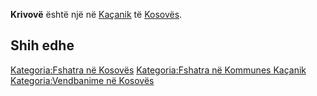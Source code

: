 {{Fshat në 
 | Emri                = Krivovë
 | EmriAlt                = 
 | NAME_SHORT_FORM=      
 | NAME_GENERIC=      
 | NAME_SORT_NAME_RO=      KRIVOVE
 | FULL_NAME_RO = Krivovë
 | FULL_NAME_ND_RO=Krivove
 | SORT_NAME_RG=KRIVOVE
 | FULL_NAME_RG=Krivovë
 | FULL_NAME_ND_RG=Krivove
 | SRP_NAME_SHORT_FORM=      
 | SRP_NAME_GENERIC=      
 | SRP_NAME_SORT_NAME_RO=      
 | SRP_FULL_NAME_RO = 
 | SRP_FULL_NAME_ND_RO=
 | SRP_SORT_NAME_RG=
 | SRP_FULL_NAME_RG=
 | SRP_FULL_NAME_ND_RG=
 | Emri (Rasa dhanore) = 
 | Figura              = 
 | Shteti              = Kosovo
 | Komuna              = Kaçanik
 | Kodi postar         = 
 | Sipërfaqja          = 

 | Popullsia           = 

 | Regj. i popullsisë  = 
 | Dend. e popullsisë  = 
 | Faqja zyrtare       = 
 <!--- Koordinatat ----> 
 | Gjerësia            = 42.598611
 | Gjatësia            = 20.9625
 | Lartësia            = 
}}
'''Krivovë''' është një [[]] në [[Kaçanik]] të [[Kosovës]].

<!-- == Gjeografia == -->
<!-- == Historia == -->
<!-- == Demografia == -->
== Shih edhe ==
{{Komuna Kaçanik}}
{{Kosovo-Administrata-Cung}}

[[Kategoria:Fshatra në Kosovës]]
[[Kategoria:Fshatra në Kommunes Kaçanik]]
[[Kategoria:Vendbanime në Kosovës]]